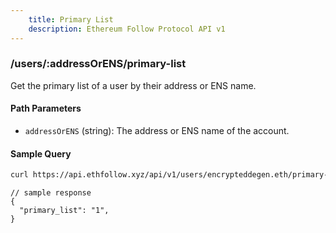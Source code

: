 ```yaml
---
    title: Primary List
    description: Ethereum Follow Protocol API v1
---
```


### /users/\:addressOrENS/primary-list

Get the primary list of a user by their address or ENS name.

#### Path Parameters

- `addressOrENS` (string): The address or ENS name of the account.

#### Sample Query

```sh copy
curl https://api.ethfollow.xyz/api/v1/users/encrypteddegen.eth/primary-list
```

```jsonc
// sample response
{
  "primary_list": "1",
}
```

